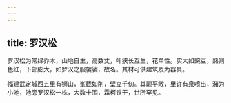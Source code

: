 ```yaml
---
---
---
```

title: 罗汉松
---



罗汉松为常绿乔木，山地自生，高数丈，叶狭长互生，花单性。实大如豌豆，熟则色红，下部膨大，如罗汉之服袈裟，故名。其材可供建筑及为器具。

福建武定城西五里有狮山，峯截如削，壁立千仞。其颠平敞，里许有泉喷出，潴为小池，池旁罗汉松一株，大数十围，霜柯铁干，世所罕见。